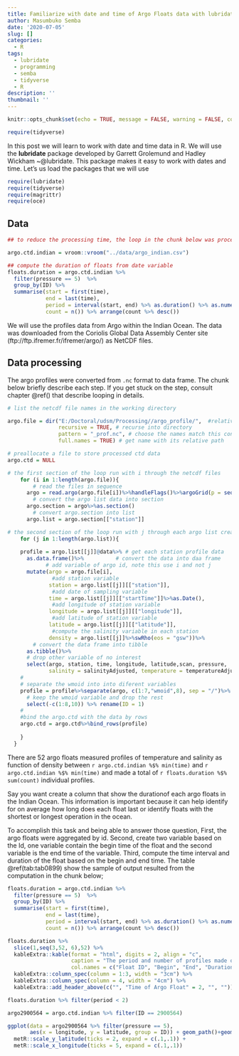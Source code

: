 ```yaml
---
title: Familiarize with date and time of Argo Floats data with lubridate package
author: Masumbuko Semba
date: '2020-07-05'
slug: []
categories:
  - R
tags:
  - lubridate
  - programming
  - semba
  - tidyverse
  - R
description: ''
thumbnail: ''
---
```




```r
knitr::opts_chunk$set(echo = TRUE, message = FALSE, warning = FALSE, comment = "")

require(tidyverse)
```


In this post we will learn to work with date and time data in R. We will use the **lubridate** package developed by Garrett Grolemund and Hadley Wickham ~@lubridate. This package makes it easy to work with dates and time. Let's us load the packages that we will use

```r
require(lubridate)
require(tidyverse)
require(magrittr)
require(oce)
```

## Data

```r
## to reduce the processing time, the loop in the chunk below was processed and the data saved in the working directory as .csv. This is loaded here but the chunk is hidden from view

argo.ctd.indian = vroom::vroom("../data/argo_indian.csv")

## compute the duration of floats from date variable
floats.duration = argo.ctd.indian %>% 
  filter(pressure == 5)  %>% 
  group_by(ID) %>% 
  summarise(start = first(time), 
            end = last(time), 
            period = interval(start, end) %>% as.duration() %>% as.numeric("years"), 
            count = n()) %>% arrange(count %>% desc())

```



We will use the profiles data from Argo within the Indian Ocean. The data was downloaded from the Coriolis Global Data Assembly Center site (ftp://ftp.ifremer.fr/ifremer/argo/) as NetCDF files. 

## Data processing

The argo profiles were converted from `.nc` format to data frame. The chunk below briefly describe each step. If you get stuck on the step, consult chapter \@ref() that describe looping in details. 

```r
# list the netcdf file names in the working directory

argo.file = dir("E:/Doctoral/udsm/Processing//argo_profile/",  #relative path of the directory
                recursive = TRUE, # recurse into directory
                pattern = "_prof.nc", # choose the names match this condition
                full.names = TRUE) # get name with its relative path

# preallocate a file to store processed ctd data
argo.ctd = NULL

# the first section of the loop run with i through the netcdf files
    for (i in 1:length(argo.file)){
        # read the files in sequence
      argo = read.argo(argo.file[i])%>%handleFlags()%>%argoGrid(p = seq(0,1000,5))
        # convert the argo list data into section
      argo.section = argo%>%as.section()
        # convert argo.section into list
      argo.list = argo.section[["station"]]

# the second section of the loop run with j through each argo list created by i
    for (j in 1:length(argo.list)){
      
    profile = argo.list[[j]]@data%>% # get each station profile data
      as.data.frame()%>%          # convert the data into daa frame
            # add variable of argo id, note this use i and not j
      mutate(argo = argo.file[i], 
              #add station variable
             station = argo.list[[j]][["station"]],
              #add date of sampling variable
             time = argo.list[[j]][["startTime"]]%>%as.Date(),
              #add longitude of station variable
             longitude = argo.list[[j]][["longitude"]], 
              #add latitude of station variable
             latitude = argo.list[[j]][["latitude"]], 
              #compute the salinity variable in each station
             density = argo.list[[j]]%>%swRho(eos = "gsw"))%>%
        # convert the data frame into tibble
      as.tibble()%>%
      # drop other variable of no interest
      select(argo, station, time, longitude, latitude,scan, pressure, 
             salinity = salinityAdjusted, temperature = temperatureAdjusted)
    #
    # separate the wmoid into into diferent variables
    profile = profile%>%separate(argo, c(1:7,"wmoid",8), sep = "/")%>%
      # keep the wmoid variable and drop the rest
      select(-c(1:8,10)) %>% rename(ID = 1)
    #
    #bind the argo.ctd with the data by rows
    argo.ctd = argo.ctd%>%bind_rows(profile)
  
    }
  }

```


There are 52 argo floats measured profiles of temperature and salinity as function of density between `r argo.ctd.indian %$% min(time)` and `r argo.ctd.indian %$% min(time)` and made a total of `r floats.duration %$% sum(count)` individual profiles.

Say you want create a column that show the durationof  each argo floats in the Indian Ocean. This information is important because it can help identify for on average how long does each float last or identify floats with the shortest or longest operation in the ocean. 

To accomplish this task and being able to answer those question, First, the argo floats were aggregated by id. Second, create two variable based on the Id, one variable contain the begin time of the float and the second variable is the end time of the variable. Third, compute the time interval and duration of the float based on the begin and end time. The table \@ref(tab:tab0899) show the sample of output resulted from the computation in the chunk below;

```r
floats.duration = argo.ctd.indian %>% 
  filter(pressure == 5)  %>% 
  group_by(ID) %>% 
  summarise(start = first(time), 
            end = last(time), 
            period = interval(start, end) %>% as.duration() %>% as.numeric("years"), 
            count = n()) %>% arrange(count %>% desc())
```

```r
floats.duration %>% 
  slice(1,seq(3,52, 6),52) %>%
  kableExtra::kable(format = "html", digits = 2, align = "c", 
                    caption = "The period and number of profiles made of randomly selected Argo floats",
                    col.names = c("Float ID", "Begin", "End", "Duration (years)", "Profile")) %>%
  kableExtra::column_spec(column = 1:3, width = "3cm") %>%
  kableExtra::column_spec(column = 4, width = "4cm") %>%
  kableExtra::add_header_above(c("", "Time of Argo Float" = 2, "", ""))
```

```r
floats.duration %>% filter(period < 2)
```


```r
argo2900564 = argo.ctd.indian %>% filter(ID == 2900564)

ggplot(data = argo2900564 %>% filter(pressure == 5), 
       aes(x = longitude, y = latitude, group = ID)) + geom_path()+geom_point() +
  metR::scale_y_latitude(ticks = 2, expand = c(.1,.1)) +
  metR::scale_x_longitude(ticks = 5, expand = c(.1,.1))
```



